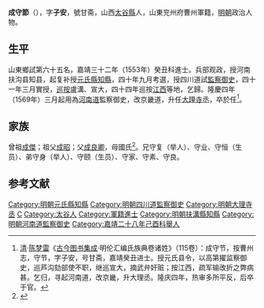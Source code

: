 {{明清人物信息框
| 姓名 = 成守節
| 原名 =
| 圖片名稱= 
| 圖片大小 =
| 圖片說明 = 
| 最高職務 = 大理寺丞
| 國家 = 大明 
| 爵位 =
| 籍貫 = 山西太谷縣<br>山東兖州府曹州軍籍
| 族裔 = 
| 字號 = 字子安，號甘斋
| 諡號 =
| 出生日期 = 十一月初三日
| 出生地點 =  
| 逝世日期 = 卒年不詳
| 逝世地點 =
| 墓葬 =
| 配偶 = 娶张氏
| 親屬 = （子）成沛
| 出身 =
* 嘉靖二十八年己酉科舉人
* 嘉靖三十二年癸丑科同進士出身
| 經歷 =
| 著作 =  
}}
'''成守節'''（{{bd|？||？|catIdx=}}），字'''子安'''，號甘斋，山西[[太谷縣|太谷縣]]人，山東兖州府曹州軍籍，[[明朝|明朝]]政治人物。

== 生平 ==
山東鄉試第六十五名，嘉靖三十二年（1553年）癸丑科進士。兵部观政，授河南扶沟县知县，起复补授[[元氏縣|元氏縣]][[知縣|知縣]]，四十年九月考選，授四川道試[[監察御史|監察御史]]，四十一年三月實授，[[巡按|巡按]]盧溝、宣大，四十四年巡按[[江西|江西]]等地，乞歸。隆慶四年（1569年）三月起用為[[河南道|河南道]]監察御史，改京畿道，升任[[大理寺丞|大理寺丞]]，卒於任<ref>[[清|清]]·[[陈梦雷|陈梦雷]]《[[古今图书集成|古今图书集成]]·明伦汇编氏族典卷诸姓》（115卷）：成守节，按曹州志，守节，字子安，号甘斋，嘉靖癸丑进士。授元氏县令，以高第擢监察御史，巡芦沟劾部使不职，继巡宣大，摘武弁奸赃；按江西，疏军输改折之弊病甚。乞归，寻起河南道，改京畿，升大理丞。隆庆四年，热审多所平反，后卒于官。</ref>。

== 家族 ==
曾祖[[成傑|成傑]]；祖父[[成昭|成昭]]；父[[成良卿|成良卿]]，母國氏<ref>{{Cite book|title=天一阁藏明代科举录选刊 登科录 点校本|author=龚延明主编|publisher=宁波出版社|year=2016|isbn=978-7-5526-2320-8|location=宁波|pages=|quote=《天一閣藏明代科舉錄選刊.登科錄》之《嘉靖三十二年癸丑科登科錄》}}</ref>。兄守复（举人）、守业、守恒（生员）、弟守身（举人）、守颐（生员）、守家、守素、守良。

==参考文献==
{{reflist}}

{{嘉靖三十二年癸丑科殿試金榜}}

{{DEFAULTSORT:Cheng成}}
[[Category:明朝元氏縣知縣|Category:明朝元氏縣知縣]]
[[Category:明朝四川道監察御史|Category:明朝四川道監察御史]]
[[Category:明朝大理寺丞|Category:明朝大理寺丞]]
[[Category:成姓|C]]
[[Category:太谷人|Category:太谷人]]
[[Category:軍籍進士|Category:軍籍進士]]
[[Category:明朝扶溝縣知縣|Category:明朝扶溝縣知縣]]
[[Category:明朝河南道監察御史|Category:明朝河南道監察御史]]
[[Category:嘉靖二十八年己酉科舉人|Category:嘉靖二十八年己酉科舉人]]